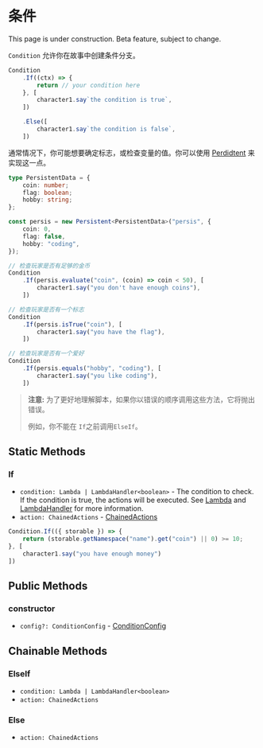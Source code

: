 
# 条件

<Callout type="warning" emoji="⚠️">
    This page is under construction.
</Callout>

<Callout type="warning" emoji="⚠️">
    Beta feature, subject to change.
</Callout>

`Condition` 允许你在故事中创建条件分支。

```typescript
Condition
    .If((ctx) => {
        return // your condition here
    }, [
        character1.say`the condition is true`,
    ])

    .Else([
        character1.say`the condition is false`,
    ])
```

通常情况下，你可能想要确定标志，或检查变量的值。你可以使用 [Perdidtent](./persistent) 来实现这一点。

```typescript
type PersistentData = {
    coin: number;
    flag: boolean;
    hobby: string;
};

const persis = new Persistent<PersistentData>("persis", {
    coin: 0,
    flag: false,
    hobby: "coding",
});

// 检查玩家是否有足够的金币
Condition
    .If(persis.evaluate("coin", (coin) => coin < 50), [
        character1.say("you don't have enough coins"),
    ])

// 检查玩家是否有一个标志
Condition
    .If(persis.isTrue("coin"), [
        character1.say("you have the flag"),
    ])

// 检查玩家是否有一个爱好
Condition
    .If(persis.equals("hobby", "coding"), [
        character1.say("you like coding"),
    ])
```

> **注意:** 为了更好地理解脚本，如果你以错误的顺序调用这些方法，它将抛出错误。
> 
> 例如，你不能在 `If`之前调用`ElseIf`。

## Static Methods

### If

<Steps>

- `condition: Lambda | LambdaHandler<boolean>` - The condition to check. If the condition is true, the actions will be executed. See [Lambda](../types/Lambda) and [LambdaHandler](../types/LambdaHandler) for more information.
- `action: ChainedActions` - [ChainedActions](../types/ChainedActions)

```typescript
Condition.If(({ storable }) => {
    return (storable.getNamespace("name").get("coin") || 0) >= 10;
}, [
    character1.say("you have enough money")
])
```

</Steps>

## Public Methods

### constructor

<Steps>

- `config?: ConditionConfig` - [ConditionConfig](../types/ConditionConfig)

</Steps>

## Chainable Methods

### ElseIf

<Steps>

- `condition: Lambda | LambdaHandler<boolean>`
- `action: ChainedActions`

</Steps>

### Else

<Steps>

- `action: ChainedActions`

</Steps>
